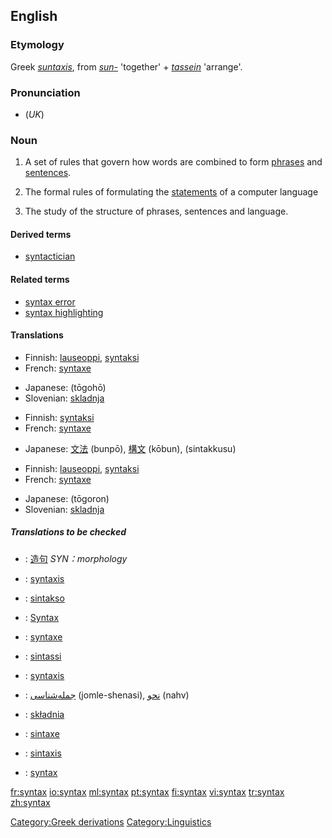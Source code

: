 ==English==
{{wikipedia}}

===Etymology===
Greek ''[[suntaxis]]'', from ''[[sun-]]'' 'together' + ''[[tassein]]'' 'arrange'.

===Pronunciation===
* (''UK'') {{IPA|/ˈsɪntæks/}}

===Noun===
{{en-noun|-}}

# A set of rules that govern how words are combined to form [[phrase]]s and [[sentence]]s.
# {{computer}} The formal rules of formulating the [[statements]] of a computer language
# {{linguistics}} The study of the structure of phrases, sentences and language.

====Derived terms====
*[[syntactician]]

====Related terms====
*[[syntax error]]
*[[syntax highlighting]]

====Translations====
{{trans-top|set of rules that govern how words are combined}}
*Finnish: [[lauseoppi]], [[syntaksi]]
*French: [[syntaxe]] {{f}}
{{trans-mid}}
*Japanese: {{JAchar|[[統語法]]}} (tōgohō)
*Slovenian: [[skladnja]]
{{trans-bottom}}

{{trans-top|formal rules of a computer language}}
*Finnish: [[syntaksi]]
*French: [[syntaxe]] {{f}}
{{trans-mid}}
*Japanese: [[文法]] (bunpō), [[構文]] (kōbun), {{JAchar|[[シンタックス]]}} (sintakkusu)
{{trans-bottom}}

{{trans-top|study of the structure of phrases and sentences}}
*Finnish: [[lauseoppi]], [[syntaksi]]
*French: [[syntaxe]] {{f}}
{{trans-mid}}
*Japanese: {{JAchar|[[統語論]]}} (tōgoron)
*Slovenian: [[skladnja]]
{{trans-bottom}}

=====Translations to be checked=====
<!--Remove this section once all of the translations below have been moved into the tables above.-->
{{checktrans}}
{{trans-top|transations to be checked}}
*{{ttbc|Chinese}}: [[造句]] ''SYN：morphology''
*{{ttbc|Dutch}}: [[syntaxis]] {{f}}
*{{ttbc|Esperanto}}: [[sintakso]]
*{{ttbc|German}}: [[Syntax]] {{f}}
*{{ttbc|Interlingua}}: [[syntaxe]]
*{{ttbc|Italian}}: [[sintassi]]
*{{ttbc|Latin}}: [[syntaxis]] {{f}}
*{{ttbc|Persian}}: [[جمله‌شناسی]] (jomle-shenasi), [[نحو]] (nahv)
*{{ttbc|Polish}}: [[składnia]] {{f}}
*{{ttbc|Portuguese}}: [[sintaxe]] {{f}}
*{{ttbc|Spanish}}: [[sintaxis]] {{f}}
*{{ttbc|Swedish}}: [[syntax]]
{{trans-bottom}}

[[Category:Greek derivations]]
[[Category:Linguistics]]

[[fr:syntax]]
[[io:syntax]]
[[ml:syntax]]
[[pt:syntax]]
[[fi:syntax]]
[[vi:syntax]]
[[tr:syntax]]
[[zh:syntax]]